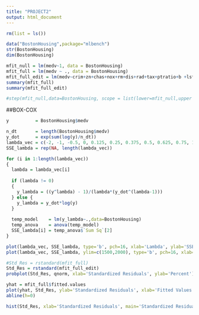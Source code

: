 ---
title: "PROJECT2"
output: html_document
---
```{r}
rm(list = ls())
```

```{r}

data("BostonHousing",package="mlbench")
str(BostonHousing)
dim(BostonHousing)
```

```{r}
mfit_null = lm(medv~1, data = BostonHousing)
mfit_full = lm(medv ~ ., data = BostonHousing)
mfit_full_edit = lm(medv~crim+zn+chas+nox+rm+dis+rad+tax+ptratio+b +lstat, data = BostonHousing)
summary(mfit_full)
summary(mfit_full_edit)
```

```{r}
#step(mfit_null,data=BostonHousing, scope = list(lower=mfit_null,upper = mfit_full),direction = "forward")
```
##BOX-COX
```{r}
y          = BostonHousing$medv

n_dt       = length(BostonHousing$medv)
y_dot      = exp(sum(log(y)/n_dt))
lambda_vec = c(-2, -1, -0.5, 0, 0.125, 0.25, 0.375, 0.5, 0.625, 0.75, 1, 2)
SSE_lambda = rep(NA, length(lambda_vec))

for (i in 1:length(lambda_vec))
{
  lambda = lambda_vec[i]
  
  if (lambda != 0)
  {
    y_lambda = ((y^lambda) - 1)/(lambda*(y_dot^(lambda-1)))
  } else {
    y_lambda = y_dot*log(y)
  }
  
  temp_model    = lm(y_lambda~.,data=BostonHousing)
  temp_anova    = anova(temp_model)
  SSE_lambda[i] = temp_anova$`Sum Sq`[2]
}

plot(lambda_vec, SSE_lambda, type='b', pch=16, xlab='Lambda', ylab='SSE(Lambda)', main='Box-Cox:Happiness Data')
plot(lambda_vec, SSE_lambda, ylim=c(1500,2000), type='b', pch=16, xlab='Lambda', ylab='SSE(Lambda)', main='Box-Cox: Happiness  Data')
```

```{r}
#Std_Res = rstandard(mfit_full)
Std_Res = rstandard(mfit_full_edit)
probplot(Std_Res, qnorm, xlab='Standardized Residuals', ylab='Percent')
```

```{r}
yhat = mfit_full$fitted.values
plot(yhat, Std_Res, ylab='Standardized Residuals', xlab='Fitted Values', main='Standardized Residuals', pch=16)
abline(h=0)
```

```{r}
hist(Std_Res, xlab='Standardized Residuals', main='Standardized Residuals', cex.main = 2)
```

```{r}

```

